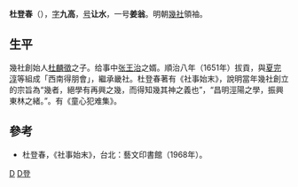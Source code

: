 '''杜登春'''（{{bd|？||？||catIdx=D杜}}），[[表字|字]]'''九高'''，[[号|号]]'''让水'''，一号'''姜翁'''。明朝[[幾社|幾社]]領袖。
==生平==
幾社創始人[[杜麟徵|杜麟徵]]之子。给事中[[张王治|张王治]]之婿。順治八年（1651年）拔貢，與[[夏完淳|夏完淳]]等組成「西南得朋會」，繼承畿社。杜登春著有《社事始末》，說明當年幾社創立的宗旨為“幾者，絕學有再興之幾，而得知幾其神之義也”，“昌明涇陽之學，振興東林之緒。”。有《童心犯难集》。

==參考==
* 杜登春，《社事始末》，台北：藝文印書館（1968年）。

[[Category:明朝復社人物|D]]
[[Category:杜姓|D登]]